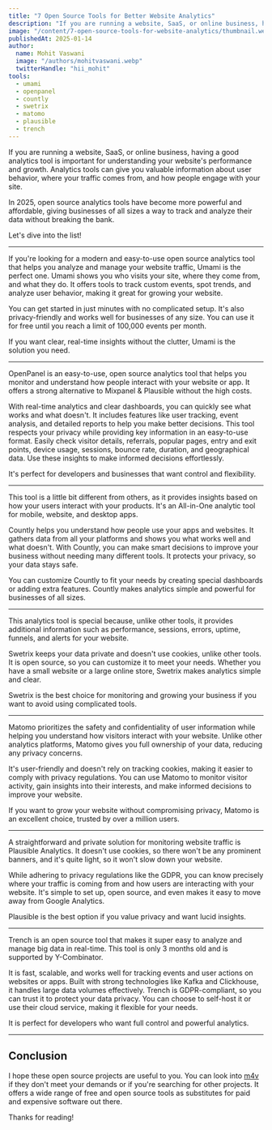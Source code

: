 ```yaml
---
title: "7 Open Source Tools for Better Website Analytics"
description: "If you are running a website, SaaS, or online business, having a good analytics tool is important for understanding your website's performance and growth. Here are 7 open source tools that can help you with that."
image: "/content/7-open-source-tools-for-website-analytics/thumbnail.webp"
publishedAt: 2025-01-14
author:
  name: Mohit Vaswani
  image: "/authors/mohitvaswani.webp"
  twitterHandle: "hii_mohit"
tools:
  - umami
  - openpanel
  - countly
  - swetrix
  - matomo
  - plausible
  - trench
---
```


If you are running a website, SaaS, or online business, having a good analytics tool is important for understanding your website's performance and growth. Analytics tools can give you valuable information about user behavior, where your traffic comes from, and how people engage with your site.

In 2025, open source analytics tools have become more powerful and affordable, giving businesses of all sizes a way to track and analyze their data without breaking the bank. 

Let's dive into the list!

---

<ToolEntry tool="umami" screenshotUrl="/content/7-open-source-tools-for-website-analytics/umami.webp">
  If you're looking for a modern and easy-to-use open source analytics tool that helps you analyze and manage your website traffic, Umami is the perfect one. Umami shows you who visits your site, where they come from, and what they do. It offers tools to track custom events, spot trends, and analyze user behavior, making it great for growing your website.

  You can get started in just minutes with no complicated setup. It's also privacy-friendly and works well for businesses of any size. You can use it for free until you reach a limit of 100,000 events per month.

  If you want clear, real-time insights without the clutter, Umami is the solution you need.
</ToolEntry>

---

<ToolEntry tool="openpanel" screenshotUrl="/content/7-open-source-tools-for-website-analytics/openpanel.webp">
  OpenPanel is an easy-to-use, open source analytics tool that helps you monitor and understand how people interact with your website or app. It offers a strong alternative to Mixpanel & Plausible without the high costs.

  With real-time analytics and clear dashboards, you can quickly see what works and what doesn't. It includes features like user tracking, event analysis, and detailed reports to help you make better decisions. This tool respects your privacy while providing key information in an easy-to-use format. Easily check visitor details, referrals, popular pages, entry and exit points, device usage, sessions, bounce rate, duration, and geographical data. Use these insights to make informed decisions effortlessly.

  It's perfect for developers and businesses that want control and flexibility.
</ToolEntry>

---

<ToolEntry tool="countly" screenshotUrl="/content/7-open-source-tools-for-website-analytics/countly.webp">
  This tool is a little bit different from others, as it provides insights based on how your users interact with your products. It's an All-in-One analytic tool for mobile, website, and desktop apps.

  Countly helps you understand how people use your apps and websites. It gathers data from all your platforms and shows you what works well and what doesn't. With Countly, you can make smart decisions to improve your business without needing many different tools. It protects your privacy, so your data stays safe.

  You can customize Countly to fit your needs by creating special dashboards or adding extra features. Countly makes analytics simple and powerful for businesses of all sizes.
</ToolEntry>

---

<ToolEntry tool="swetrix" screenshotUrl="/content/7-open-source-tools-for-website-analytics/swetrix.webp">
  This analytics tool is special because, unlike other tools, it provides additional information such as performance, sessions, errors, uptime, funnels, and alerts for your website.

  Swetrix keeps your data private and doesn't use cookies, unlike other tools. It is open source, so you can customize it to meet your needs. Whether you have a small website or a large online store, Swetrix makes analytics simple and clear.

  Swetrix is the best choice for monitoring and growing your business if you want to avoid using complicated tools.
</ToolEntry>

---

<ToolEntry tool="matomo" screenshotUrl="/content/7-open-source-tools-for-website-analytics/matomo.webp">
  Matomo prioritizes the safety and confidentiality of user information while helping you understand how visitors interact with your website. Unlike other analytics platforms, Matomo gives you full ownership of your data, reducing any privacy concerns.

  It's user-friendly and doesn't rely on tracking cookies, making it easier to comply with privacy regulations. You can use Matomo to monitor visitor activity, gain insights into their interests, and make informed decisions to improve your website.

  If you want to grow your website without compromising privacy, Matomo is an excellent choice, trusted by over a million users. 
</ToolEntry>

---

<ToolEntry tool="plausible" screenshotUrl="/content/7-open-source-tools-for-website-analytics/plausible.webp">
  A straightforward and private solution for monitoring website traffic is Plausible Analytics. It doesn't use cookies, so there won't be any prominent banners, and it's quite light, so it won't slow down your website.

  While adhering to privacy regulations like the GDPR, you can know precisely where your traffic is coming from and how users are interacting with your website. It's simple to set up, open source, and even makes it easy to move away from Google Analytics.

  Plausible is the best option if you value privacy and want lucid insights.
</ToolEntry>

---

<ToolEntry tool="trench" screenshotUrl="/content/7-open-source-tools-for-website-analytics/trench.webp">
  Trench is an open source tool that makes it super easy to analyze and manage big data in real-time. This tool is only 3 months old and is supported by Y-Combinator.

  It is fast, scalable, and works well for tracking events and user actions on websites or apps. Built with strong technologies like Kafka and Clickhouse, it handles large data volumes effectively. Trench is GDPR-compliant, so you can trust it to protect your data privacy. You can choose to self-host it or use their cloud service, making it flexible for your needs.

  It is perfect for developers who want full control and powerful analytics.
</ToolEntry>

---

## Conclusion

I hope these open source projects are useful to you. You can look into [m4v](/) if they don't meet your demands or if you're searching for other projects. It offers a wide range of free and open source tools as substitutes for paid and expensive software out there.

Thanks for reading!
